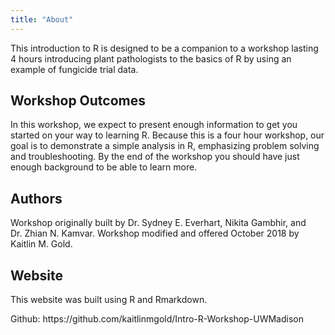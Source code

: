 ```yaml
---
title: "About"
---
```


This introduction to R is designed to be a companion to a workshop lasting 4 
hours introducing plant pathologists to the basics of R by using an example of
fungicide trial data.

Workshop Outcomes
-----------------

In this workshop, we expect to present enough information to get you started on 
your way to learning R. Because this is a four hour workshop, our goal is to 
demonstrate a simple analysis in R, emphasizing problem solving and 
troubleshooting. By the end of the workshop you should have just enough
background to be able to learn more.

Authors
-------

Workshop originally built by Dr. Sydney E. Everhart, Nikita Gambhir, and Dr. Zhian N. Kamvar.
Workshop modified and offered October 2018 by Kaitlin M. Gold. 

Website
-------

This website was built using R and Rmarkdown.

Github: https://github.com/kaitlinmgold/Intro-R-Workshop-UWMadison

